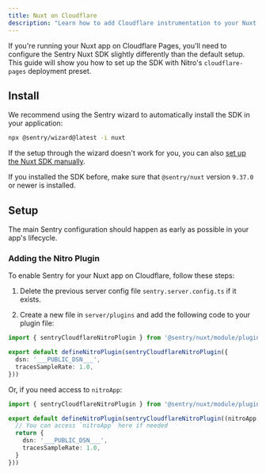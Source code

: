 ```yaml
---
title: Nuxt on Cloudflare
description: "Learn how to add Cloudflare instrumentation to your Nuxt app."
---
```


If you're running your Nuxt app on Cloudflare Pages, you'll need to configure the Sentry Nuxt SDK slightly differently than the default setup.
This guide will show you how to set up the SDK with Nitro's `cloudflare-pages` deployment preset.

## Install

We recommend using the Sentry wizard to automatically install the SDK in your application:

```bash
npx @sentry/wizard@latest -i nuxt
```

If the setup through the wizard doesn't work for you, you can also [set up the Nuxt SDK manually](/platforms/javascript/guides/nuxt/manual-setup/).

<Alert>

If you installed the SDK before, make sure that `@sentry/nuxt` version `9.37.0` or newer is installed.

</Alert>

## Setup

The main Sentry configuration should happen as early as possible in your app's lifecycle.

<PlatformContent includePath="getting-started-config" />

### Adding the Nitro Plugin

To enable Sentry for your Nuxt app on Cloudflare, follow these steps:

1. Delete the previous server config file `sentry.server.config.ts` if it exists.

2. Create a new file in `server/plugins` and add the following code to your plugin file:

```TypeScript {filename:server/plugins/sentry-cloudflare-plugin.ts}
import { sentryCloudflareNitroPlugin } from '@sentry/nuxt/module/plugins'

export default defineNitroPlugin(sentryCloudflareNitroPlugin({
  dsn: '___PUBLIC_DSN___',
  tracesSampleRate: 1.0,
}))
```

Or, if you need access to `nitroApp`:

```TypeScript {filename:server/plugins/sentry-cloudflare-plugin.ts}
import { sentryCloudflareNitroPlugin } from '@sentry/nuxt/module/plugins'

export default defineNitroPlugin(sentryCloudflareNitroPlugin((nitroApp: NitroApp) => {
  // You can access `nitroApp` here if needed
  return {
    dsn: '___PUBLIC_DSN___',
    tracesSampleRate: 1.0,
  }
}))
```
